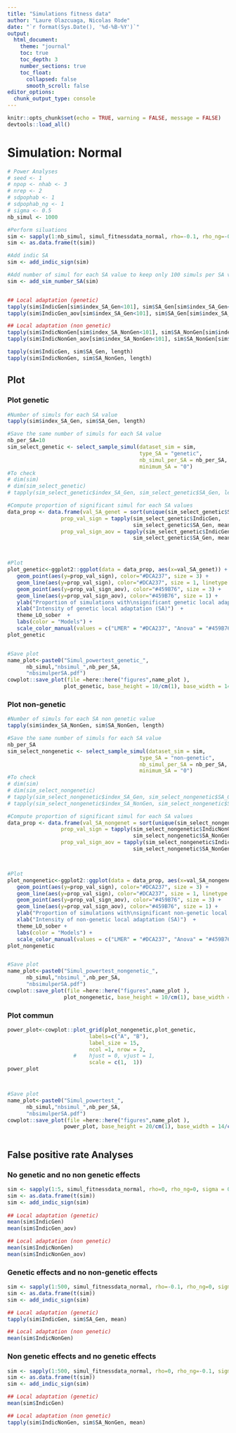 ```yaml
---
title: "Simulations fitness data"
author: "Laure Olazcuaga, Nicolas Rode"
date: "`r format(Sys.Date(), '%d-%B-%Y')`"
output: 
  html_document:
    theme: "journal"
    toc: true
    toc_depth: 3
    number_sections: true
    toc_float:
      collapsed: false
      smooth_scroll: false
editor_options: 
  chunk_output_type: console
---
```



```r
knitr::opts_chunk$set(echo = TRUE, warning = FALSE, message = FALSE)
devtools::load_all()
```

# Simulation: Normal
```r

# Power Analyses
# seed <- 1
# npop <- nhab <- 3
# nrep <- 2
# sdpophab <- 1
# sdpophab_ng <- 1
# sigma <- 0.5
nb_simul <- 1000

#Perform siluations
sim <- sapply(1:nb_simul, simul_fitnessdata_normal, rho=-0.1, rho_ng=-0.1, sigma = 0.5, nrep=10)
sim <- as.data.frame(t(sim))

#Add indic SA
sim <- add_indic_sign(sim)

#Add number of simul for each SA value to keep only 100 simuls per SA value
sim <- add_sim_number_SA(sim)


## Local adaptation (genetic)
tapply(sim$IndicGen[sim$index_SA_Gen<101], sim$SA_Gen[sim$index_SA_Gen<101], length)
tapply(sim$IndicGen_aov[sim$index_SA_Gen<101], sim$SA_Gen[sim$index_SA_Gen<101], mean)

## Local adaptation (non genetic)
tapply(sim$IndicNonGen[sim$index_SA_NonGen<101], sim$SA_NonGen[sim$index_SA_NonGen<101], mean)
tapply(sim$IndicNonGen_aov[sim$index_SA_NonGen<101], sim$SA_NonGen[sim$index_SA_NonGen<101], mean)

tapply(sim$IndicGen, sim$SA_Gen, length)
tapply(sim$IndicNonGen, sim$SA_NonGen, length)

```



## Plot
### Plot genetic
```r

#Number of simuls for each SA value
tapply(sim$index_SA_Gen, sim$SA_Gen, length)

#Save the same number of simuls for each SA value
nb_per_SA=10
sim_select_genetic <- select_sample_simul(dataset_sim = sim, 
                                          type_SA = "genetic",
                                          nb_simul_per_SA = nb_per_SA, 
                                          minimum_SA = "0")
#To check 
# dim(sim)
# dim(sim_select_genetic)
# tapply(sim_select_genetic$index_SA_Gen, sim_select_genetic$SA_Gen, length)

#Compute proportion of significant simul for each SA values
data_prop <- data.frame(val_SA_genet = sort(unique(sim_select_genetic$SA_Gen)), 
                 prop_val_sign = tapply(sim_select_genetic$IndicGen, 
                                        sim_select_genetic$SA_Gen, mean), 
                 prop_val_sign_aov = tapply(sim_select_genetic$IndicGen_aov, 
                                        sim_select_genetic$SA_Gen, mean))



#Plot
plot_genetic<-ggplot2::ggplot(data = data_prop, aes(x=val_SA_genet)) + 
   geom_point(aes(y=prop_val_sign), color="#DCA237", size = 3) + 
   geom_line(aes(y=prop_val_sign), color="#DCA237", size = 1, linetype = "dashed") + 
   geom_point(aes(y=prop_val_sign_aov), color="#459B76", size = 3) + 
   geom_line(aes(y=prop_val_sign_aov), color="#459B76", size = 1) + 
   ylab("Proportion of simulations with\nsignificant genetic local adaption")  +
   xlab("Intensity of genetic local adaptation (SA)")  +
   theme_LO_sober  + 
   labs(color = "Models") +
   scale_color_manual(values = c("LMER" = "#DCA237", "Anova" = "#459B76"))
plot_genetic


#Save plot
name_plot<-paste0("Simul_powertest_genetic_",
      nb_simul,"nbsimul_",nb_per_SA,
      "nbsimulperSA.pdf")
cowplot::save_plot(file =here::here("figures",name_plot ),
                  plot_genetic, base_height = 10/cm(1), base_width = 14/cm(1), dpi = 1200)

```

### Plot non-genetic
```r

#Number of simuls for each SA non genetic value
tapply(sim$index_SA_NonGen, sim$SA_NonGen, length)

#Save the same number of simuls for each SA value
nb_per_SA 
sim_select_nongenetic <- select_sample_simul(dataset_sim = sim, 
                                          type_SA = "non-genetic",
                                          nb_simul_per_SA = nb_per_SA, 
                                          minimum_SA = "0")
#To check 
# dim(sim)
# dim(sim_select_nongenetic)
# tapply(sim_select_nongenetic$index_SA_Gen, sim_select_nongenetic$SA_Gen, length)
# tapply(sim_select_nongenetic$index_SA_NonGen, sim_select_nongenetic$SA_NonGen, length)

#Compute proportion of significant simul for each SA values
data_prop <- data.frame(val_SA_nongenet = sort(unique(sim_select_nongenetic$SA_NonGen)), 
                 prop_val_sign = tapply(sim_select_nongenetic$IndicNonGen, 
                                        sim_select_nongenetic$SA_NonGen, mean), 
                 prop_val_sign_aov = tapply(sim_select_nongenetic$IndicNonGen_aov, 
                                        sim_select_nongenetic$SA_NonGen, mean))



#Plot
plot_nongenetic<-ggplot2::ggplot(data = data_prop, aes(x=val_SA_nongenet)) + 
   geom_point(aes(y=prop_val_sign), color="#DCA237", size = 3) + 
   geom_line(aes(y=prop_val_sign), color="#DCA237", size = 1, linetype = "dashed") + 
   geom_point(aes(y=prop_val_sign_aov), color="#459B76", size = 3) + 
   geom_line(aes(y=prop_val_sign_aov), color="#459B76", size = 1) + 
   ylab("Proportion of simulations with\nsignificant non-genetic local adaption")  +
   xlab("Intensity of non-genetic local adaptation (SA)")  +
   theme_LO_sober + 
   labs(color = "Models") +
   scale_color_manual(values = c("LMER" = "#DCA237", "Anova" = "#459B76"))
plot_nongenetic


#Save plot
name_plot<-paste0("Simul_powertest_nongenetic_",
      nb_simul,"nbsimul_",nb_per_SA,
      "nbsimulperSA.pdf")
cowplot::save_plot(file =here::here("figures",name_plot ),
                  plot_nongenetic, base_height = 10/cm(1), base_width = 14/cm(1), dpi = 1200)

```


### Plot commun
```r

power_plot<-cowplot::plot_grid(plot_nongenetic,plot_genetic,
                          labels=c("A", "B"), 
                          label_size = 15,
                          ncol =1, nrow = 2,
                     #    hjust = 0, vjust = 1,
                          scale = c(1,  1))
power_plot



#Save plot
name_plot<-paste0("Simul_powertest_",
      nb_simul,"nbsimul_",nb_per_SA,
      "nbsimulperSA.pdf")
cowplot::save_plot(file =here::here("figures",name_plot ),
                  power_plot, base_height = 20/cm(1), base_width = 14/cm(1), dpi = 1200)



```




## False positive rate Analyses
### No genetic and no non genetic effects
```r
sim <- sapply(1:5, simul_fitnessdata_normal, rho=0, rho_ng=0, sigma = 0.5, nrep=10)
sim <- as.data.frame(t(sim))
sim <- add_indic_sign(sim)
  
## Local adaptation (genetic)
mean(sim$IndicGen)
mean(sim$IndicGen_aov)

## Local adaptation (non genetic)
mean(sim$IndicNonGen)
mean(sim$IndicNonGen_aov)


```


### Genetic effects and no non-genetic effects
```r

sim <- sapply(1:500, simul_fitnessdata_normal, rho=-0.1, rho_ng=0, sigma = 0.5, nrep=10)
sim <- as.data.frame(t(sim))
sim <- add_indic_sign(sim)

## Local adaptation (genetic)
tapply(sim$IndicGen, sim$SA_Gen, mean)

## Local adaptation (non genetic)
mean(sim$IndicNonGen)


```


### Non genetic effects and no genetic effects
```r

sim <- sapply(1:500, simul_fitnessdata_normal, rho=0, rho_ng=-0.1, sigma=0.5, nrep=10)
sim <- as.data.frame(t(sim))
sim <- add_indic_sign(sim)

## Local adaptation (genetic)
mean(sim$IndicGen)

## Local adaptation (non genetic)
tapply(sim$IndicNonGen, sim$SA_NonGen, mean)



```

